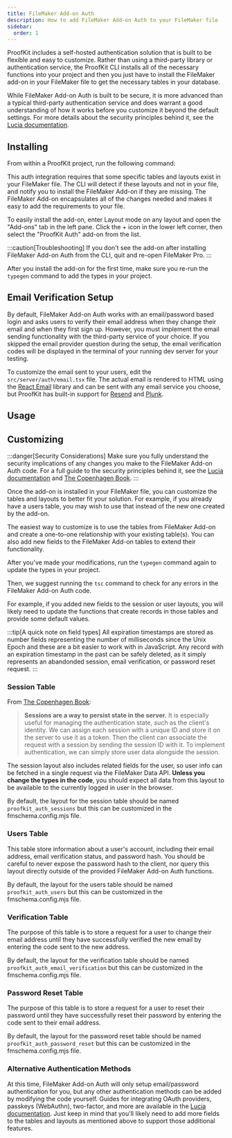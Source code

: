 ```yaml
---
title: FileMaker Add-on Auth
description: How to add FileMaker Add-on Auth to your FileMaker file
sidebar:
  order: 1
---
```



ProofKit includes a self-hosted authentication solution that is built to be flexible and easy to customize. Rather than using a third-party library or authentication service, the ProofKit CLI installs all of the necessary functions into your project and then you just have to install the FileMaker add-on in your FileMaker file to get the necessary tables in your database.

While FileMaker Add-on Auth is built to be secure, it is more advanced than a typical third-party authentication service and does warrant a good understanding of how it works before you customize it beyond the default settings. For more details about the security principles behind it, see the [Lucia documentation](https://lucia-auth.com/).

## Installing

From within a ProofKit project, run the following command:

<CliCommand command="proofkit add auth --type=fmaddon" frame="none" />

This auth integration requires that some specific tables and layouts exist in your FileMaker file. The CLI will detect if these layouts and not in your file, and notify you to install the FileMaker Add-on if they are missing. The FileMaker Add-on encapsulates all of the changes needed and makes it easy to add the requirements to your file.

To easily install the add-on, enter Layout mode on any layout and open the "Add-ons" tab in the left pane. Click the + icon in the lower left corner, then select the "ProofKit Auth" add-on from the list.

:::caution[Troubleshooting]
If you don't see the add-on after installing FileMaker Add-on Auth from the CLI, quit and re-open FileMaker Pro.
:::

After you install the add-on for the first time, make sure you re-run the `typegen` command to add the types in your project.

<CliCommand command="typegen" frame="none" />

## Email Verification Setup

By default, FileMaker Add-on Auth works with an email/password based login and asks users to verify their email address when they change their email and when they first sign up. However, you must implement the email sending functionality with the third-party service of your choice. If you skipped the email provider question during the setup, the email verification codes will be displayed in the terminal of your running dev server for your testing.

To customize the email sent to your users, edit the `src/server/auth/email.tsx` file. The actual email is rendered to HTML using the [React Email](https://react.email/docs/introduction) library and can be sent with any email service you choose, but ProofKit has built-in support for [Resend](https://resend.com/) and [Plunk](https://www.useplunk.com/).

## Usage

## Customizing

:::danger[Security Considerations]
Make sure you fully understand the security implications of any changes you make to the FileMaker Add-on Auth code. For a full guide to the security principles behind it, see the [Lucia documentation](https://lucia-auth.com/) and [The Copenhagen Book](https://thecopenhagenbook.com/).
:::

Once the add-on is installed in your FileMaker file, you can customize the tables and layouts to better fit your solution. For example, if you already have a users table, you may wish to use that instead of the new one created by the add-on.

The easiest way to customize is to use the tables from FileMaker Add-on and create a one-to-one relationship with your existing table(s). You can also add new fields to the FileMaker Add-on tables to extend their functionality.

After you've made your modifications, run the `typegen` command again to update the types in your project.

<CliCommand command="typegen" frame="none" />

Then, we suggest running the `tsc` command to check for any errors in the FileMaker Add-on Auth code.

<CliCommand command="tsc" frame="none" />

For example, if you added new fields to the session or user layouts, you will likely need to update the functions that create records in those tables and provide some default values.

:::tip[A quick note on field types]
All expiration timestamps are stored as number fields representing the number of milliseconds since the Unix Epoch and these are a bit easier to work with in JavaScript. Any record with an expiration timestamp in the past can be safely deleted, as it simply represents an abandonded session, email verification, or password reset request.
:::

### Session Table

From [The Copenhagen Book](https://thecopenhagenbook.com/sessions):

> **Sessions are a way to persist state in the server.** It is especially useful for managing the authentication state, such as the client's identity. We can assign each session with a unique ID and store it on the server to use it as a token. Then the client can associate the request with a session by sending the session ID with it. To implement authentication, we can simply store user data alongside the session.

The session layout also includes related fields for the user, so user info can be fetched in a single request via the FileMaker Data API. **Unless you change the types in the code**, you should expect all data from this layout to be available to the currently logged in user in the browser.

By default, the layout for the session table should be named `proofkit_auth_sessions` but this can be customized in the fmschema.config.mjs file.

### Users Table

This table store information about a user's account, including their email address, email verification status, and password hash. You should be careful to never expose the password hash to the client, nor query this layout directly outside of the provided FileMaker Add-on Auth functions.

By default, the layout for the users table should be named `proofkit_auth_users` but this can be customized in the fmschema.config.mjs file.

### Verification Table

The purpose of this table is to store a request for a user to change their email address until they have successfully verified the new email by entering the code sent to the new address.

By default, the layout for the verification table should be named `proofkit_auth_email_verification` but this can be customized in the fmschema.config.mjs file.

### Password Reset Table

The purpose of this table is to store a request for a user to reset their password until they have successfully reset their password by entering the code sent to their email address.

By default, the layout for the password reset table should be named `proofkit_auth_password_reset` but this can be customized in the fmschema.config.mjs file.

### Alternative Authentication Methods

At this time, FileMaker Add-on Auth will only setup email/password authentication for you, but any other authentication methods can be added by modifying the code yourself. Guides for integrating OAuth providers, passkeys (WebAuthn), two-factor, and more are available in the [Lucia documentation](https://lucia-auth.com/). Just keep in mind that you'll likely need to add more fields to the tables and layouts as mentioned above to support those additional features.
